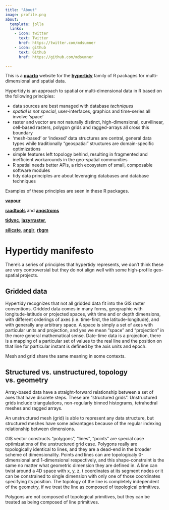 ```yaml
---
title: "About"
image: profile.png
about:
  template: jolla
  links:
    - icon: twitter
      text: Twitter
      href: https://twitter.com/mdsumner
    - icon: github
      text: Github
      href: https://github.com/mdsumner

---
```



This is a [**quarto**](https://quarto.org/) website for the [**hypertidy**](https://github.com/hypertidy) family of R packages for multi-dimensional and spatial data. 

Hypertidy is an approach to spatial or multi-dimensional data in R based on the following principles: 

* data sources are best managed with database *techniques*
* *spatial is not special*, user-interfaces, graphics and time-series all involve 'space'
* raster and vector are not naturally distinct, high-dimensional, curvilinear, cell-based rasters, polygon grids and ragged-arrays all cross this boundary
* 'mesh-based' or 'indexed' data structures are central, general data types while traditionally "geospatial" structures are domain-specific optimizations
* simple features left topology behind, resulting in fragmented and inefficient workarounds in the geo-spatial communities 
* R spatial needs better APIs, a rich ecosystem of small, composable software modules
* tidy data principles are about leveraging databases and database techniques

Examples of these principles are seen in these R packages. 

[**vapour**](https://github.com/hypertidy/vapour)

[**raadtools**](https://github.com/AustralianAntarcticDivision/raadtools) and  [**angstroms**](https://github.com/AustralianAntarcticDivision/angstroms)

[**tidync**](https://github.com/ropensci/tidync), [**lazyrraster**](https://github.com/hypertidy/lazyraster), 

[**silicate**](https://github.com/hypertidy/silicate), [**anglr**](https://github.com/hypertidy/anglr), [**rbgm**](https://github.com/AustralianAntarcticDivision/rbgm/)



# Hypertidy manifesto

There's a series of principles that hypertidy represents, we don't think these are very controversial but they do not align well with 
some high-profile geo-spatial projects. 


## Gridded data 

Hypertidy recognizes that not all gridded data fit into the GIS raster conventions. Gridded data comes in many forms, geographic with longitude-latitude or projected spaces, with time and or depth dimensions, with different orderings of axes (i.e. time-first, the latitude-longitude), and with generally any arbitrary space. A space is simply a set of axes with particular units and projection, and yes we mean "space" and "projection" in the more general mathematical sense. Date-time data is a projection, there is a mapping of a particular set of values to the real line and the position on that line for particular instant is defined by the axis units and epoch. 

Mesh and grid share the same meaning in some contexts. 

## Structured vs. unstructured, topology vs. geometry

Array-based data have a straight-forward relationship between a set of axes that have discrete steps. These are "structured grids". Unstructured grids include triangulations, non-regularly binned histograms, tetrahedral meshes and ragged arrays. 

An unstructured mesh (grid) is able to represent any data structure, but structured meshes have some advantages because of the regular indexing relationship between dimensions. 

GIS vector constructs "polygons", "lines", "points" are special case optimizations of the unstructured grid case. Polygons really are topologically identical to lines, and they are a dead-end in the broader scheme of dimensionality. Points and lines can are topologicaly 0-dimensional and 1-dimensional respectively, and this shape-constraint is the same no matter what geometric dimension they are defined in. A line can twist around a 4D space with x, y, z, t coordinates at its segment nodes or it can be constrained to single dimension with only one of those coordinates specifying its position. The topology of the line is completely independent of the geometry, if we treat the line as composed of topological primitives. 

Polygons are not composed of topological primitives, but they can be treated as being composed of line primitives. 

